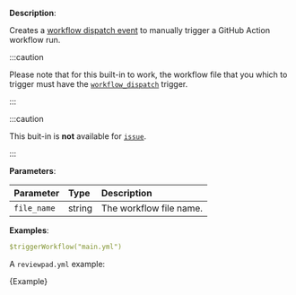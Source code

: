 
**Description**:

Creates a [workflow dispatch event](https://docs.github.com/en/rest/actions/workflows?apiVersion=2022-11-28#create-a-workflow-dispatch-event) to manually trigger a GitHub Action workflow run.

:::caution

Please note that for this built-in to work, the workflow file that you which to trigger must have the [`workflow_dispatch`](https://docs.github.com/en/rest/actions/workflows?apiVersion=2022-11-28#create-a-workflow-dispatch-event) trigger.

:::

:::caution

This buit-in is **not** available for [`issue`](/guides/syntax#workflow).

:::

**Parameters**:

| Parameter   | Type   | Description             |
| :---------- | :----- | :---------------------- |
| `file_name` | string | The workflow file name. |

**Examples**:

```yml
$triggerWorkflow("main.yml")
```

A `reviewpad.yml` example:

<CodeBlock language="yml" title="reviewpad.yml">{Example}</CodeBlock>

